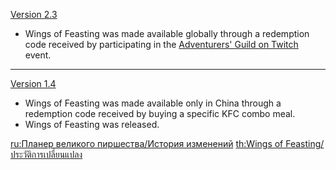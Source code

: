 {{Change History/Header}}
[[Version 2.3]]
* Wings of Feasting was made available globally through a redemption code received by participating in the [[Adventurers' Guild on Twitch]] event.
----
[[Version 1.4]]
* Wings of Feasting was made available only in China through a redemption code received by buying a specific KFC combo meal.
* Wings of Feasting was released.
<noinclude>


[[ru:Планер великого пиршества/История изменений]]
[[th:Wings of Feasting/ประวัติการเปลี่ยนแปลง]]
</noinclude>